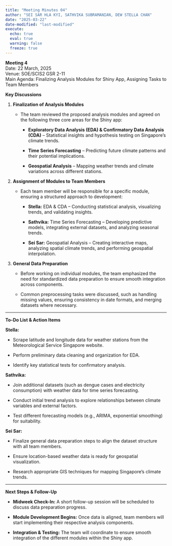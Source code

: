 ```yaml
---
title: "Meeting Minutes 04"
author: "SEI SAR HLA KYI, SATHVIKA SUBRAMANIAN, DEW STELLA CHAN"
date: "2025-03-22"
date-modified: "last-modified"
execute:
  echo: true
  eval: true
  warning: false
  freeze: true
---
```


**Meeting 4** \
Date: 22 March, 2025 \
Venue: SOE/SCIS2 GSR 2-11 \
Main Agenda: Finalizing Analysis Modules for Shiny App, Assigning Tasks to Team Members 

**Key Discussions**

1.  **Finalization of Analysis Modules**

    -   The team reviewed the proposed analysis modules and agreed on the following three core areas for the Shiny app:

        -   **Exploratory Data Analysis (EDA) & Confirmatory Data Analysis (CDA)** – Statistical insights and hypothesis testing on Singapore’s climate trends.

        -   **Time Series Forecasting** – Predicting future climate patterns and their potential implications.

        -   **Geospatial Analysis** – Mapping weather trends and climate variations across different stations.

2.  **Assignment of Modules to Team Members**

    -   Each team member will be responsible for a specific module, ensuring a structured approach to development:

        -   **Stella:** EDA & CDA – Conducting statistical analysis, visualizing trends, and validating insights.

        -   **Sathvika:** Time Series Forecasting – Developing predictive models, integrating external datasets, and analyzing seasonal trends.

        -   **Sei Sar:** Geospatial Analysis – Creating interactive maps, analyzing spatial climate trends, and performing geospatial interpolation.

3.  **General Data Preparation**

    -   Before working on individual modules, the team emphasized the need for standardized data preparation to ensure smooth integration across components.

    -   Common preprocessing tasks were discussed, such as handling missing values, ensuring consistency in date formats, and merging datasets where necessary.

------------------------------------------------------------------------

**To-Do List & Action Items**

**Stella:**

-   Scrape latitude and longitude data for weather stations from the Meteorological Service Singapore website.

-   Perform preliminary data cleaning and organization for EDA.

-   Identify key statistical tests for confirmatory analysis.

**Sathvika:**

-   Join additional datasets (such as dengue cases and electricity consumption) with weather data for time series forecasting.

-   Conduct initial trend analysis to explore relationships between climate variables and external factors.

-   Test different forecasting models (e.g., ARIMA, exponential smoothing) for suitability.

**Sei Sar:**

-   Finalize general data preparation steps to align the dataset structure with all team members.

-   Ensure location-based weather data is ready for geospatial visualization.

-   Research appropriate GIS techniques for mapping Singapore’s climate trends.

------------------------------------------------------------------------

**Next Steps & Follow-Up**

-   **Midweek Check-In:** A short follow-up session will be scheduled to discuss data preparation progress.

-   **Module Development Begins:** Once data is aligned, team members will start implementing their respective analysis components.

-   **Integration & Testing:** The team will coordinate to ensure smooth integration of the different modules within the Shiny app.

